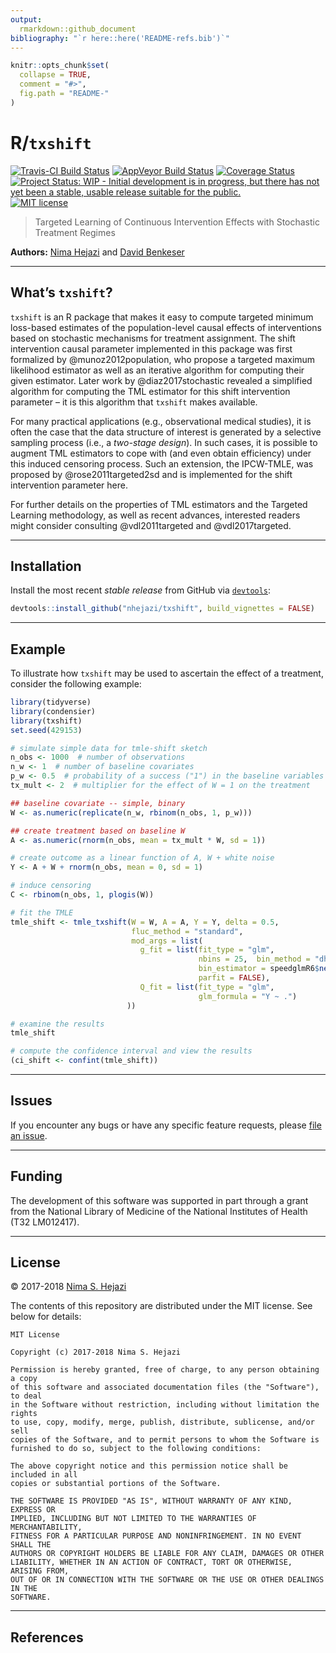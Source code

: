 ```yaml
---
output:
  rmarkdown::github_document
bibliography: "`r here::here('README-refs.bib')`"
---
```


<!-- README.md is generated from README.Rmd. Please edit that file -->

```r
knitr::opts_chunk$set(
  collapse = TRUE,
  comment = "#>",
  fig.path = "README-"
)
```

# R/`txshift`

[![Travis-CI Build Status](https://travis-ci.org/nhejazi/txshift.svg?branch=master)](https://travis-ci.org/nhejazi/txshift)
[![AppVeyor Build  Status](https://ci.appveyor.com/api/projects/status/github/nhejazi/txshift?branch=master&svg=true)](https://ci.appveyor.com/project/nhejazi/txshift)
[![Coverage Status](https://img.shields.io/codecov/c/github/nhejazi/txshift/master.svg)](https://codecov.io/github/nhejazi/txshift?branch=master)
[![Project Status: WIP - Initial development is in progress, but there has not yet been a stable, usable release suitable for the public.](http://www.repostatus.org/badges/latest/wip.svg)](http://www.repostatus.org/#wip)
[![MIT license](http://img.shields.io/badge/license-MIT-brightgreen.svg)](http://opensource.org/licenses/MIT)

> Targeted Learning of Continuous Intervention Effects with Stochastic Treatment
> Regimes

__Authors:__ [Nima Hejazi](http://nimahejazi.org) and [David
Benkeser](https://www.benkeserstatistics.com/)

---

## What's `txshift`?

`txshift` is an R package that makes it easy to compute targeted minimum
loss-based estimates of the population-level causal effects of interventions
based on stochastic mechanisms for treatment assignment. The shift intervention
causal parameter implemented in this package was first formalized by
@munoz2012population, who propose a targeted maximum likelihood estimator as
well as an iterative algorithm for computing their given estimator. Later work
by @diaz2017stochastic revealed a simplified algorithm for computing the TML
estimator for this shift intervention parameter -- it is this algorithm that
`txshift` makes available.

For many practical applications (e.g., observational medical studies), it is
often the case that the data structure of interest is generated by a selective
sampling process (i.e., a _two-stage design_). In such cases, it is possible to
augment TML estimators to cope with (and even obtain efficiency) under this
induced censoring process. Such an extension, the IPCW-TMLE, was proposed by
@rose2011targeted2sd and is implemented for the shift intervention parameter
here.

For further details on the properties of TML estimators and the Targeted
Learning methodology, as well as recent advances, interested readers might
consider consulting @vdl2011targeted and @vdl2017targeted.

---

## Installation

Install the most recent _stable release_ from GitHub via
[`devtools`](https://www.rstudio.com/products/rpackages/devtools/):

```r
devtools::install_github("nhejazi/txshift", build_vignettes = FALSE)
```

---

## Example

To illustrate how `txshift` may be used to ascertain the effect of a treatment,
consider the following example:

```r
library(tidyverse)
library(condensier)
library(txshift)
set.seed(429153)

# simulate simple data for tmle-shift sketch
n_obs <- 1000  # number of observations
n_w <- 1  # number of baseline covariates
p_w <- 0.5  # probability of a success ("1") in the baseline variables
tx_mult <- 2  # multiplier for the effect of W = 1 on the treatment

## baseline covariate -- simple, binary
W <- as.numeric(replicate(n_w, rbinom(n_obs, 1, p_w)))

## create treatment based on baseline W
A <- as.numeric(rnorm(n_obs, mean = tx_mult * W, sd = 1))

# create outcome as a linear function of A, W + white noise
Y <- A + W + rnorm(n_obs, mean = 0, sd = 1)

# induce censoring
C <- rbinom(n_obs, 1, plogis(W))

# fit the TMLE
tmle_shift <- tmle_txshift(W = W, A = A, Y = Y, delta = 0.5,
                           fluc_method = "standard",
                           mod_args = list(
                             g_fit = list(fit_type = "glm",
                                          nbins = 25,  bin_method = "dhist",
                                          bin_estimator = speedglmR6$new(),
                                          parfit = FALSE),
                             Q_fit = list(fit_type = "glm",
                                          glm_formula = "Y ~ .")
                          ))

# examine the results
tmle_shift

# compute the confidence interval and view the results
(ci_shift <- confint(tmle_shift))
```

---

## Issues

If you encounter any bugs or have any specific feature requests, please [file an
issue](https://github.com/nhejazi/txshift/issues).

---

## Funding

The development of this software was supported in part through a grant from the
National Library of Medicine of the National Institutes of Health (T32
LM012417).

---

## License

&copy; 2017-2018 [Nima S. Hejazi](http://nimahejazi.org)

The contents of this repository are distributed under the MIT license. See below
for details:
```
MIT License

Copyright (c) 2017-2018 Nima S. Hejazi

Permission is hereby granted, free of charge, to any person obtaining a copy
of this software and associated documentation files (the "Software"), to deal
in the Software without restriction, including without limitation the rights
to use, copy, modify, merge, publish, distribute, sublicense, and/or sell
copies of the Software, and to permit persons to whom the Software is
furnished to do so, subject to the following conditions:

The above copyright notice and this permission notice shall be included in all
copies or substantial portions of the Software.

THE SOFTWARE IS PROVIDED "AS IS", WITHOUT WARRANTY OF ANY KIND, EXPRESS OR
IMPLIED, INCLUDING BUT NOT LIMITED TO THE WARRANTIES OF MERCHANTABILITY,
FITNESS FOR A PARTICULAR PURPOSE AND NONINFRINGEMENT. IN NO EVENT SHALL THE
AUTHORS OR COPYRIGHT HOLDERS BE LIABLE FOR ANY CLAIM, DAMAGES OR OTHER
LIABILITY, WHETHER IN AN ACTION OF CONTRACT, TORT OR OTHERWISE, ARISING FROM,
OUT OF OR IN CONNECTION WITH THE SOFTWARE OR THE USE OR OTHER DEALINGS IN THE
SOFTWARE.
```

---

## References

